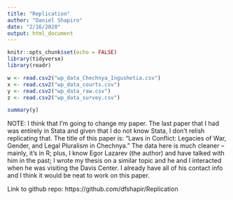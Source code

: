 ```yaml
---
title: "Replication"
author: "Daniel Shapiro"
date: "2/16/2020"
output: html_document
---
```


```r
knitr::opts_chunk$set(echo = FALSE)
library(tidyverse)
library(readr)
```

```r
w <- read.csv2("wp_data_Chechnya_Ingushetia.csv")
x <- read.csv2("wp_data_courts.csv")
y <- read.csv2("wp_data_raw.csv")
z <- read.csv2("wp_data_survey.csv")
```

```r
summary(y)
```

NOTE: I think that I'm going to change my paper. The last paper that I had was entirely in Stata and given that I do not know Stata, I don't relish replicating that. The title of this paper is: "Laws in Conflict: Legacies of War, Gender, and Legal Pluralism in Chechnya." The data here is much cleaner -- mainly, it's in R; plus, I know Egor Lazarev (the author) and have talked with him in the past; I wrote my thesis on a similar topic and he and I interacted when he was visiting the Davis Center. I already have all of his contact info and I think it would be neat to work on this paper.

Link to github repo: https://github.com/dfshapir/Replication